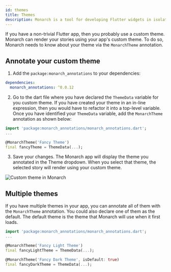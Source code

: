 ```yaml
---
id: themes
title: Themes
description: Monarch is a tool for developing Flutter widgets in isolation. It makes it super easy to build widgets for complex UIs.
---
```


If you have a non-trivial Flutter app, then you probably use a custom theme. 
Monarch can render your stories using your app's custom theme. To do so, Monarch 
needs to know about your theme via the `MonarchTheme` annotation. 

## Annotate your custom theme
1. Add the `package:monarch_annotations` to your dependencies:
```yaml
dependencies:
  monarch_annotations: ^0.0.12
``` 

2. Go to the dart file where you have declared the `ThemeData` variable 
for you custom theme. 
If you have created your theme in an in-line expression, then you would have
to refactor it into a top-level variable. Once you have identified your 
`ThemeData` variable, add the `MonarchTheme` annotation as shown below:
```dart
import 'package:monarch_annotations/monarch_annotations.dart';
...

@MonarchTheme('Fancy Theme')
final fancyTheme = ThemeData(...);
```

3. Save your changes. The Monarch app will display the theme you annotated in the 
Theme dropdown. When you select that theme, the selected story will render using
your custom theme.

<img className="docs-screenshot macos" alt="Custom theme in Monarch" src="./assets/macos_theme_dropdown_fancy_theme.png"/>

## Multiple themes
If you have multiple themes in your app, you can annotate all of them with the 
`MonarchTheme` annotation. You could also declare one of them as the default. 
The default theme is the theme that Monarch will use when it first loads.

```dart
import 'package:monarch_annotations/monarch_annotations.dart';
...

@MonarchTheme('Fancy Light Theme')
final fancyLightTheme = ThemeData(...);

@MonarchTheme('Fancy Dark Theme', isDefault: true)
final fancyDarkTheme = ThemeData(...);

```
